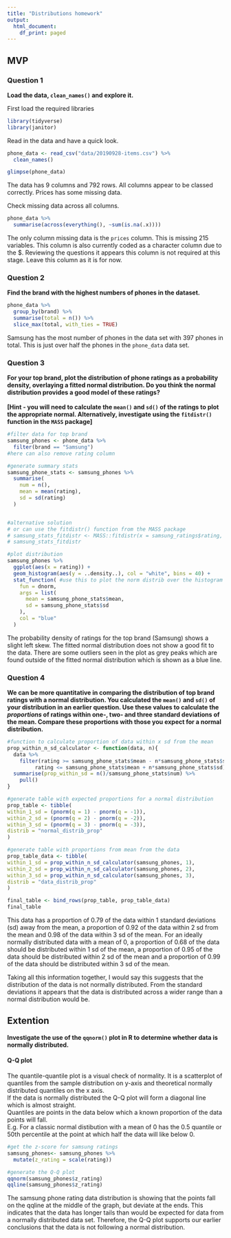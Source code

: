 ```yaml
---
title: "Distributions homework"
output:
  html_document:
    df_print: paged
---
```

## MVP

### Question 1

__Load the data, `clean_names()` and explore it.__

First load the required libraries

```r
library(tidyverse)
library(janitor)
```
Read in the data and have a quick look.
```r
phone_data <- read_csv("data/20190928-items.csv") %>% 
  clean_names()

glimpse(phone_data)
```

The data has 9 columns and 792 rows. All columns appear to be classed correctly. Prices has some missing data.

Check missing data across all columns.

```r
phone_data %>% 
  summarise(across(everything(), ~sum(is.na(.x))))
```

The only column missing data is the `prices` column. This is missing 215 variables.
This column is also currently coded as a character column due to the $.
Reviewing the questions it appears this column is not required at this stage. Leave this column as it is for now. <br>

### Question 2

__Find the brand with the highest numbers of phones in the dataset.__

```r
phone_data %>% 
  group_by(brand) %>% 
  summarise(total = n()) %>% 
  slice_max(total, with_ties = TRUE)
```

Samsung has the most number of phones in the data set with 397 phones in total. This is just over half the phones in the `phone_data` data set. <br>

### Question 3

__For your top brand, plot the distribution of phone ratings as a probability density, overlaying a fitted normal distribution. Do you think the normal distribution provides a good model of these ratings?<br><br>[**Hint** - you will need to calculate the `mean()` and `sd()` of the ratings to plot the appropriate normal. Alternatively, investigate using the `fitdistr()` function in the `MASS` package]__

```r
#filter data for top brand
samsung_phones <- phone_data %>% 
  filter(brand == "Samsung")
#here can also remove rating column

#generate summary stats
samsung_phone_stats <- samsung_phones %>% 
  summarise(
    num = n(),
    mean = mean(rating),
    sd = sd(rating)
  )


#alternative solution
# or can use the fitdistr() function from the MASS package
# samsung_stats_fitdistr <- MASS::fitdistr(x = samsung_ratings$rating, densfun = "normal")
# samsung_stats_fitdistr

#plot distribution
samsung_phones %>% 
  ggplot(aes(x = rating)) +
  geom_histogram(aes(y = ..density..), col = "white", bins = 40) +
  stat_function( #use this to plot the norm distrib over the histogram
    fun = dnorm,
    args = list(
      mean = samsung_phone_stats$mean,
      sd = samsung_phone_stats$sd
    ),
    col = "blue"
  )
```

The probability density of ratings for the top brand (Samsung) shows a slight left skew. The fitted normal distribution does not show a good fit to the data. There are some outliers seen in the plot as grey peaks which are found outside of the fitted normal distribution which is shown as a blue line. <br>

### Question 4

__We can be more quantitative in comparing the distribution of top brand ratings with a normal distribution. You calculated the `mean()` and `sd()` of your distribution in an earlier question. Use these values to calculate the *proportions* of ratings within one-, two- and three standard deviations of the mean. Compare these proportions with those you expect for a normal distribution.__

```r
#function to calculate proportion of data within x sd from the mean
prop_within_n_sd_calculator <- function(data, n){
  data %>% 
    filter(rating >= samsung_phone_stats$mean - n*samsung_phone_stats$sd,
         rating <= samsung_phone_stats$mean + n*samsung_phone_stats$sd) %>%
  summarise(prop_within_sd = n()/samsung_phone_stats$num) %>% 
    pull()
}

#generate table with expected proportions for a normal distribution
prop_table <- tibble(
within_1_sd = (pnorm(q = 1) - pnorm(q = -1)),
within_2_sd = (pnorm(q = 2) - pnorm(q = -2)),
within_3_sd = (pnorm(q = 3) - pnorm(q = -3)),
distrib = "normal_distrib_prop"
)

#generate table with proportions from mean from the data
prop_table_data <- tibble(
within_1_sd = prop_within_n_sd_calculator(samsung_phones, 1),
within_2_sd = prop_within_n_sd_calculator(samsung_phones, 2),
within_3_sd = prop_within_n_sd_calculator(samsung_phones, 3),
distrib = "data_distrib_prop"
)

final_table <- bind_rows(prop_table, prop_table_data)
final_table
```

This data has a proportion of 0.79 of the data within 1 standard deviations (sd) away from the mean, a proportion of 0.92 of the data within 2 sd from the mean and 0.98 of the data within 3 sd of the mean. For an ideally normally distributed data with a mean of 0, a proportion of 0.68 of the data should be distributed within 1 sd of the mean, a proportion of 0.95 of the data should be distributed within 2 sd of the mean and a proportion of 0.99 of the data should be distributed within 3 sd of the mean.

Taking all this information together, I would say this suggests that the distribution of the data is not normally distributed. From the standard deviations it appears that the data is distributed across a wider range than a normal distribution would be.

## Extention
__Investigate the use of the `qqnorm()` plot in R to determine whether data is normally distributed.__

#### Q-Q plot
The quantile-quantile plot is a visual check of normality. It is a scatterplot of quantiles from the sample distribution on y-axis and theoretical normally distributed quantiles on the x axis.
<br>
If the data is normally distributed the Q-Q plot will form a diagonal line which is almost straight.
<br>
Quantiles are points in the data below which a known proportion of the data points will fall. 
<br>
E.g. For a classic normal distibution with a mean of 0 has the 0.5 quantile or 50th percentile at the point at which half the data will like below 0.

```r
#get the z-score for samsung ratings
samsung_phones<- samsung_phones %>% 
  mutate(z_rating = scale(rating))

#generate the Q-Q plot
qqnorm(samsung_phones$z_rating)
qqline(samsung_phones$z_rating)
```

The samsung phone rating data distribution is showing that the points fall on the qqline at the middle of the graph, but deviate at the ends. This indicates that the data has longer tails than would be expected for data from a normally distributed data set. Therefore, the Q-Q plot supports our earlier conclusions that the data is not following a normal distribution.